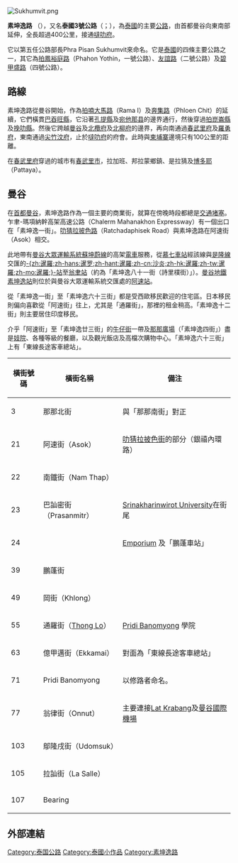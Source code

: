 {{noteTA
|T=zh:素坤逸路;zh-hans:素坤逸线;zh-hant:蘇坤蔚路;zh-cn:素坤逸线;zh-hk:素坤逸路;zh-tw:蘇坤蔚路;zh-mo:素坤逸路;
|1=zh:素坤逸;zh-hans:素坤逸;;zh-cn:素坤逸;zh-hk:素坤逸;zh-tw:蘇坤蔚;zh-mo:素坤逸;
}}
[[File:Sukhumvit.png|right]]
{{maplink|frame=yes|frame-width=230|zoom=13|type=point|text=地图}}

'''素坤逸路''' （{{thai|t=ถนนสุขุมวิท|phon=T̄hnn s̄uk̄humwith|r=Thanon Sukhumvit}}），又名'''泰國3號公路'''（{{thai|t=ทางหลวงแผ่นดินหมายเลข 3}}；{{lang-en|Thailand Route 3}}），為[[泰國|泰國]]的主要[[公路|公路]]，由首都曼谷向東南部延伸，全長超過400公里，接通[[噠叻府|噠叻府]]。

它以第五任公路部長Phra Pisan Sukhumvit來命名。它是[[泰國|泰國]]的四條主要公路之一，其它為[[拍鳳裕庭路|拍鳳裕庭路]]（Phahon Yothin，一號公路）、[[友誼路_(泰國)|友誼路]]（二號公路）及[[碧甲盛路|碧甲盛路]]（四號公路）。

==路線==
素坤逸路從曼谷開始，作為[[拍喃大馬路|拍喃大馬路]]（Rama I）及[[奔集路|奔集路]]（Phloen Chit）的延續，它們橫貫[[巴吞旺縣|巴吞旺縣]]，它沿著[[孔提縣|孔提縣]]及[[宛他那县|宛他那县]]的邊界通行，然後穿過[[拍崑崙縣|拍崑崙縣]]及[[挽叻縣|挽叻縣]]。然後它跨越[[曼谷|曼谷]]及[[北欖府|北欖府]]及[[北柳府|北柳府]]的邊界，再向南通過[[春武里府|春武里府]]及[[羅勇府|羅勇府]]，東南通過[[尖竹汶府|尖竹汶府]]，止於[[噠叻府|噠叻府]]的府會。此時與[[柬埔寨|柬埔寨]]邊境只有100公里的距離。 

在[[春武里府|春武里府]]穿過的城市有[[春武里市|春武里市]]，拉加班、邦拉蒙鄉鎮、是拉猜及[[博多耶|博多耶]]（Pattaya）。

==曼谷==
在[[首都|首都]][[曼谷|曼谷]]，素坤逸路作為一個主要的商業街，就算在傍晚時段都總是[[交通堵塞|交通堵塞]]。乍聿-瑪項納幹高架高速公路（Chalerm Mahanakhon Expressway）有一個出口在「素坤逸一街」。[[叻猜拉披色路|叻猜拉披色路]]（Ratchadaphisek Road）與素坤逸路在阿速街（Asok）相交。 

此地帶有[[曼谷大眾運輸系統|曼谷大眾運輸系統]][[蘇坤蔚線|蘇坤蔚線]]的高架[[電車|電車]]服務，從[[慕七車站|慕七車站]]經該線與[[是隆線|是隆線]]交匯的[[暹羅車站|-{zh:暹羅;zh-hans:暹罗;zh-hant:暹羅;zh-cn:沙炎;zh-hk:暹羅;zh-tw:暹羅;zh-mo:暹羅;}-站]]至[[翁聿車站|翁聿站]]（約為「素坤逸八十一街（詩里樸街）」）。[[曼谷地鐵|曼谷地鐵]][[素坤逸車站|素坤逸站]]則位於與曼谷大眾運輸系統交匯處的[[阿速車站|阿速站]]。

從「素坤逸一街」至「素坤逸六十三街」都是受西歐移民歡迎的住宅區。日本移民則偏向喜歡從「阿速街」往上，尤其是「通羅街」，那裡的租金稍高。「素坤逸十二街」則主要居住印度移民。

介乎「阿速街」至「素坤逸廿三街」的[[牛仔街|牛仔街]]一帶及[[那那廣場|那那廣場]]（「素坤逸四街」）盡是[[妓院|妓院]]、各種等級的餐廳，以及觀光飯店及高檔次購物中心。「素坤逸六十三街」上有「東線長途客車總站」。

{| class="wikitable"
|-
! 橫街號碼
! 橫街名稱
! 備注
|-
| 3
| 那那北街
| 與「那那南街」對正
|-
| 21
| 阿速街（Asok）
| [[叻猜拉披色街|叻猜拉披色街]]的部分（銀禧內環路）
|-
| 22
| 南鐵街（Nam Thap）
| 
|-
| 23
| 巴訕密街（Prasanmitr）
| [[Srinakharinwirot_University|Srinakharinwirot University]]在街尾
|-
| 24
| 
| [[Emporium|Emporium]] 及「鵬蓬車站」
|-
| 39
| 鵬蓬街
| 
|-
| 49
| 岡街（Khlong）
| 
|-
| 55
| 通羅街（[[Thong_Lo|Thong Lo]]）
| [[Pridi_Banomyong|Pridi Banomyong]] 學院
|-
| 63
| 億甲邁街（Ekkamai）
| 對面為「東線長途客車總站」
|-
| 71
| Pridi Banomyong
| 以修路者命名。
|-
| 77
| 翁律街（Onnut）
| 主要連接[[Lat_Krabang|Lat Krabang]]及[[曼谷國際機場|曼谷國際機場]]
|-
| 103
| 鄔隆戌街（Udomsuk）
|
|-
| 105
| 拉訕街（La Salle）
|
|-
| 107
| Bearing
|  
|}

==外部連結==
{{commons category|Sukhumvit road}}

{{coord|13|44|34.09|N|100|33|1.46|E|scale:10000_source:jawiki|display=title}}
[[Category:泰国公路|Category:泰国公路]]
[[Category:泰國小作品|Category:泰國小作品]]
[[Category:素坤逸路|Category:素坤逸路]]